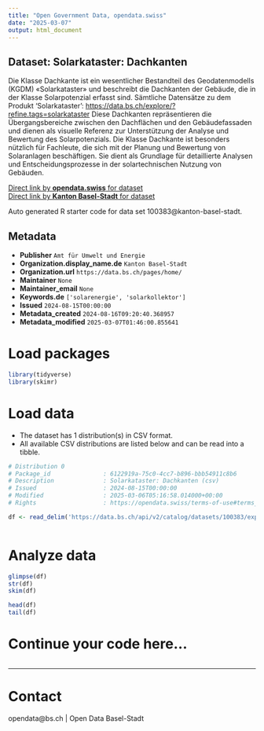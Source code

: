 ```yaml
---
title: "Open Government Data, opendata.swiss"
date: "2025-03-07"
output: html_document
---
```


## Dataset: Solarkataster: Dachkanten

Die Klasse Dachkante ist ein wesentlicher Bestandteil des Geodatenmodells (KGDM) «Solarkataster» und beschreibt die Dachkanten der Gebäude, die in der Klasse Solarpotenzial erfasst sind. 
 Sämtliche Datensätze zu dem Produkt 'Solarkataster': [https://data.bs.ch/explore/?refine.tags=solarkataster](https://data.bs.ch/explore/?refine.tags=solarkataster)
Diese Dachkanten repräsentieren die Übergangsbereiche zwischen den Dachflächen und den Gebäudefassaden und dienen als visuelle Referenz zur Unterstützung der Analyse und Bewertung des Solarpotenzials.
Die Klasse Dachkante ist besonders nützlich für Fachleute, die sich mit der Planung und Bewertung von Solaranlagen beschäftigen. Sie dient als Grundlage für detaillierte Analysen und Entscheidungsprozesse in der solartechnischen Nutzung von Gebäuden.

[Direct link by **opendata.swiss** for dataset](https://opendata.swiss/de/dataset/solarkataster-dachkanten)<br>
[Direct link by **Kanton Basel-Stadt** for dataset](https://data.bs.ch/explore/dataset/100383/)

Auto generated R starter code for data set 100383@kanton-basel-stadt.

## Metadata

- **Publisher** `Amt für Umwelt und Energie`
- **Organization.display_name.de** `Kanton Basel-Stadt`
- **Organization.url** `https://data.bs.ch/pages/home/`
- **Maintainer** `None`
- **Maintainer_email** `None`
- **Keywords.de** `['solarenergie', 'solarkollektor']`
- **Issued** `2024-08-15T00:00:00`
- **Metadata_created** `2024-08-16T09:20:40.368957`
- **Metadata_modified** `2025-03-07T01:46:00.855641`


# Load packages

```r

library(tidyverse)
library(skimr)

```

# Load data

-   The dataset has 1 distribution(s) in CSV format.
-   All available CSV distributions are listed below and can be read into a tibble.

```r

# Distribution 0
# Package_id               : 6122919a-75c0-4cc7-b896-bbb54911c8b6
# Description              : Solarkataster: Dachkanten (csv)
# Issued                   : 2024-08-15T00:00:00
# Modified                 : 2025-03-06T05:16:58.014000+00:00
# Rights                   : https://opendata.swiss/terms-of-use#terms_by

df <- read_delim('https://data.bs.ch/api/v2/catalog/datasets/100383/exports/csv?use_labels=true')



```

# Analyze data

```r

glimpse(df)
str(df)
skim(df)

head(df)
tail(df)

```

# Continue your code here...

```r

```

------------------------------------------------------------------------

# Contact

opendata@bs.ch | Open Data Basel-Stadt
